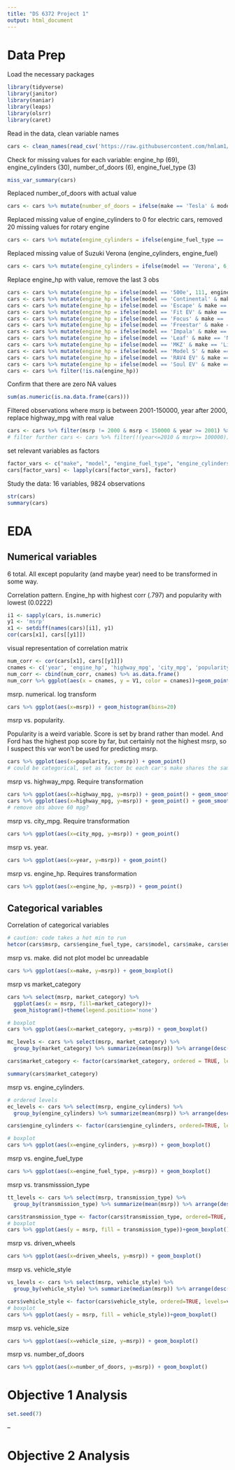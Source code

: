 ```yaml
---
title: "DS 6372 Project 1"
output: html_document
---
```


# Data Prep

Load the necessary packages
```r
library(tidyverse)
library(janitor)
library(naniar)
library(leaps)
library(olsrr)
library(caret)
```

Read in the data, clean variable names
```r
cars <- clean_names(read_csv('https://raw.githubusercontent.com/hmlam1/MSDS-Projects/main/Applied%20Stats%20Project%201/Vehicle_MSRP.csv', show_col_types=F))
```

Check for missing values for each variable: engine_hp (69), engine_cylinders (30), number_of_doors (6), engine_fuel_type (3)
```r
miss_var_summary(cars)
```
Replaced number_of_doors with actual value
```r
cars <- cars %>% mutate(number_of_doors = ifelse(make == 'Tesla' & model == 'Model S' & year == 2016,4, ifelse(make == 'Ferrari' & model == 'FF' & year == 2013,2,number_of_doors)))
```
Replaced missing value of engine_cylinders to 0 for electric cars, removed 20 missing values for rotary engine
```r
cars <- cars %>% mutate(engine_cylinders = ifelse(engine_fuel_type == 'electric', 0, engine_cylinders)) %>% filter(!is.na(engine_cylinders))
```
Replaced missing value of Suzuki Verona (engine_cylinders, engine_fuel)
```r
cars <- cars %>% mutate(engine_cylinders = ifelse(model == 'Verona', 6, engine_cylinders), engine_fuel_type = ifelse(model  == 'Verona', 'regular unleaded', engine_fuel_type))
```
Replace engine_hp with value, remove the last 3 obs
```r
cars <- cars %>% mutate(engine_hp = ifelse(model == '500e', 111, engine_hp))
cars <- cars %>% mutate(engine_hp = ifelse(model == 'Continental' & make == 'Lincoln', 350, engine_hp))
cars <- cars %>% mutate(engine_hp = ifelse(model == 'Escape' & make == 'Ford', 206, engine_hp))
cars <- cars %>% mutate(engine_hp = ifelse(model == 'Fit EV' & make == 'Honda', 120, engine_hp))
cars <- cars %>% mutate(engine_hp = ifelse(model == 'Focus' & make == 'Ford', 143, engine_hp))
cars <- cars %>% mutate(engine_hp = ifelse(model == 'Freestar' & make == 'Ford', 195, engine_hp))
cars <- cars %>% mutate(engine_hp = ifelse(model == 'Impala' & make == 'Chevrolet', 196, engine_hp))
cars <- cars %>% mutate(engine_hp = ifelse(model == 'Leaf' & make == 'Nissan', 107, engine_hp))
cars <- cars %>% mutate(engine_hp = ifelse(model == 'MKZ' & make == 'Lincoln', 188, engine_hp))
cars <- cars %>% mutate(engine_hp = ifelse(model == 'Model S' & make == 'Tesla', 400, engine_hp))
cars <- cars %>% mutate(engine_hp = ifelse(model == 'RAV4 EV' & make == 'Toyota', 154, engine_hp))
cars <- cars %>% mutate(engine_hp = ifelse(model == 'Soul EV' & make == 'Kia', 109, engine_hp))
cars <- cars %>% filter(!is.na(engine_hp))
```
Confirm that there are zero NA values
```r
sum(as.numeric(is.na.data.frame(cars)))
```
Filtered observations where msrp is between 2001-150000, year after 2000, replace highway_mpg with real value
```r
cars <- cars %>% filter(msrp != 2000 & msrp < 150000 & year >= 2001) %>% mutate(highway_mpg = ifelse(highway_mpg == 354, 34, highway_mpg))
# filter further cars <- cars %>% filter(!(year<=2010 & msrp>= 100000))
```
set relevant variables as factors
```r
factor_vars <- c("make", "model", "engine_fuel_type", "engine_cylinders", "transmission_type", "driven_wheels", "number_of_doors", "market_category", "vehicle_size", "vehicle_style")
cars[factor_vars] <- lapply(cars[factor_vars], factor)
```
Study the data: 16 variables, 9824 observations
```r
str(cars)
summary(cars)
```
# EDA

## Numerical variables

6 total. All except popularity (and maybe year) need to be transformed in some way.

Correlation pattern. Engine_hp with highest corr (.797) and popularity with lowest (0.0222)
```r
i1 <- sapply(cars, is.numeric)
y1 <- 'msrp'
x1 <- setdiff(names(cars)[i1], y1)
cor(cars[x1], cars[[y1]])
```
visual representation of correlation matrix
```r
num_corr <- cor(cars[x1], cars[[y1]])
cnames <- c('year', 'engine_hp', 'highway_mpg', 'city_mpg', 'popularity')
num_corr <- cbind(num_corr, cnames) %>% as.data.frame()
num_corr %>% ggplot(aes(x = cnames, y = V1, color = cnames))+geom_point()+theme_classic()+ggtitle("MSRP correlation with numeric variables")+labs(x = "Numeric Variables", y = 'Correlation')+theme(legend.position='none')
```

msrp. numerical. log transform
```r
cars %>% ggplot(aes(x=msrp)) + geom_histogram(bins=20)
```
msrp vs. popularity. 

Popularity is a weird variable. Score is set by brand rather than model. And Ford has the highest pop score by far, but certainly not the highest msrp, so I suspect this var won't be used for predicting msrp.
```r
cars %>% ggplot(aes(x=popularity, y=msrp)) + geom_point()
# could be categorical, set as factor bc each car's make shares the same value.
```
msrp vs. highway_mpg. Require transformation
```r
cars %>% ggplot(aes(x=highway_mpg, y=msrp)) + geom_point() + geom_smooth(method='lm')
cars %>% ggplot(aes(x=highway_mpg, y=msrp)) + geom_point() + geom_smooth(method='loess')
# remove obs above 60 mpg?
```
msrp vs. city_mpg. Require transformation
```r
cars %>% ggplot(aes(x=city_mpg, y=msrp)) + geom_point()
```
msrp vs. year. 
```r
cars %>% ggplot(aes(x=year, y=msrp)) + geom_point()
```
msrp vs. engine_hp. Requires transformation
```r
cars %>% ggplot(aes(x=engine_hp, y=msrp)) + geom_point()
```

## Categorical variables

Correlation of categorical variables 
```r
# caution: code takes a hot min to run
hetcor(cars$msrp, cars$engine_fuel_type, cars$model, cars$make, cars$engine_cylinders, cars$transmission_type, cars$driven_wheels, cars$number_of_doors, cars$market_category, cars$vehicle_size, cars$vehicle_style)
```
msrp vs. make. did not plot model bc unreadable
```r
cars %>% ggplot(aes(x=make, y=msrp)) + geom_boxplot()
```
msrp vs market_category
```r
cars %>% select(msrp, market_category) %>%
  ggplot(aes(x = msrp, fill=market_category))+
  geom_histogram()+theme(legend.position='none')

# boxplot
cars %>% ggplot(aes(x=market_category, y=msrp)) + geom_boxplot()
```

```r
mc_levels <- cars %>% select(msrp, market_category) %>%
  group_by(market_category) %>% summarize(mean(msrp)) %>% arrange(desc(`mean(msrp)`))

cars$market_category <- factor(cars$market_category, ordered = TRUE, levels = mc_levels$market_category)

summary(cars$market_category)
```
msrp vs. engine_cylinders.
```r
# ordered levels
ec_levels <- cars %>% select(msrp, engine_cylinders) %>%
  group_by(engine_cylinders) %>% summarize(mean(msrp)) %>% arrange(desc(`mean(msrp)`))

cars$engine_cylinders <- factor(cars$engine_cylinders, ordered=TRUE, levels=ec_levels$engine_cylinders)

# boxplot
cars %>% ggplot(aes(x=engine_cylinders, y=msrp)) + geom_boxplot()
```
msrp vs. engine_fuel_type
```r
cars %>% ggplot(aes(x=engine_fuel_type, y=msrp)) + geom_boxplot()
```
msrp vs. transmisssion_type
```r
tt_levels <- cars %>% select(msrp, transmission_type) %>%
  group_by(transmission_type) %>% summarize(mean(msrp)) %>% arrange(desc(`mean(msrp)`))

cars$transmission_type <- factor(cars$transmission_type, ordered=TRUE, levels=tt_levels$transmission_type)
# boxplot
cars %>% ggplot(aes(y = msrp, fill = transmission_type))+geom_boxplot()

```
msrp vs. driven_wheels
```r
cars %>% ggplot(aes(x=driven_wheels, y=msrp)) + geom_boxplot()
```
msrp vs. vehicle_style
```r
vs_levels <- cars %>% select(msrp, vehicle_style) %>%
  group_by(vehicle_style) %>% summarize(median(msrp)) %>% arrange(desc(`median(msrp)`))

cars$vehicle_style <- factor(cars$vehicle_style, ordered=TRUE, levels=vs_levels$vehicle_style)
# boxplot
cars %>% ggplot(aes(y = msrp, fill = vehicle_style))+geom_boxplot()
```
msrp vs. vehicle_size
```r
cars %>% ggplot(aes(x=vehicle_size, y=msrp)) + geom_boxplot()
```
msrp vs. number_of_doors
```r
cars %>% ggplot(aes(x=number_of_doors, y=msrp)) + geom_boxplot()
```


# Objective 1 Analysis
```r
set.seed(7)
```
--

# Objective 2 Analysis
```r

```

